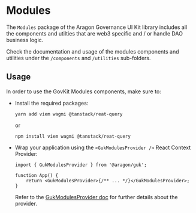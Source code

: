 
<Meta title="Modules/Documentation" />

# Modules

The `Modules` package of the Aragon Governance UI Kit library includes all the components and utilties that are web3
specific and / or handle DAO business logic.

Check the documentation and usage of the modules components and utilities under the `/components` and `/utilities`
sub-folders.

## Usage

In order to use the GovKit Modules components, make sure to:

-   Install the required packages:

    ```shell
    yarn add viem wagmi @tanstack/reat-query
    ```

    or

    ```shell
    npm install viem wagmi @tanstack/reat-query
    ```

-   Wrap your application using the `<GukModulesProvider />` React Context Provider:

    ```tsx
    import { GukModulesProvider } from '@aragon/guk';

    function App() {
        return <GukModulesProvider>{/** ... */}</GukModulesProvider>;
    }
    ```

    Refer to the [GukModulesProvider doc](/docs/modules-components-odsmodulesprovider--docs) for further details about
    the provider.
